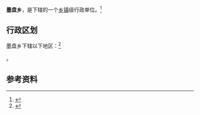 {{中国乡级行政区|21/02/82/206/000}}

'''墨盘乡'''，是{{PRC admin/fullname|21/02/82/206/000|3}}下辖的一个[[乡镇|乡镇]]级行政单位。<ref>{{PRC admin/ref sgc|{{PRC admin/parent|21/02/82/206/000}}}}</ref>

== 行政区划 ==

墨盘乡下辖以下地区：<ref>{{PRC admin/ref sgc|21/02/82/206/000}}</ref>

{{PRC admin/children|21/02/82/206/000}}。

== 参考资料 ==

{{reflist}}

{{行政区划小作品}}
{{PRC admin/navcat|21/02/82/206/000}}